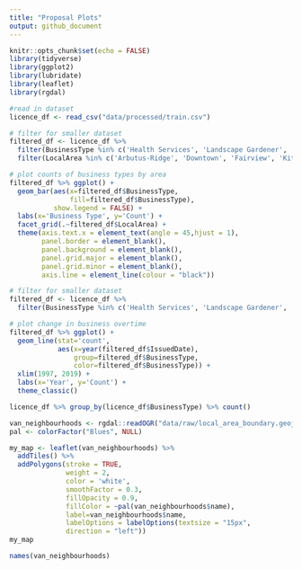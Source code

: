 ```yaml
---
title: "Proposal Plots"
output: github_document
---
```


```r
knitr::opts_chunk$set(echo = FALSE)
library(tidyverse)
library(ggplot2)
library(lubridate)
library(leaflet)
library(rgdal)
```



```r

#read in dataset
licence_df <- read_csv("data/processed/train.csv")

# filter for smaller dataset
filtered_df <- licence_df %>% 
  filter(BusinessType %in% c('Health Services', 'Landscape Gardener', 'Computer Services', 'Animal Services')) %>%
  filter(LocalArea %in% c('Arbutus-Ridge', 'Downtown', 'Fairview', 'Kitsilano'))

# plot counts of business types by area
filtered_df %>% ggplot() + 
  geom_bar(aes(x=filtered_df$BusinessType, 
               fill=filtered_df$BusinessType),
           show.legend = FALSE) +
  labs(x='Business Type', y='Count') +
  facet_grid(.~filtered_df$LocalArea) +
  theme(axis.text.x = element_text(angle = 45,hjust = 1),
        panel.border = element_blank(),
        panel.background = element_blank(),
        panel.grid.major = element_blank(),
        panel.grid.minor = element_blank(), 
        axis.line = element_line(colour = "black")) 

```

```r
# filter for smaller dataset
filtered_df <- licence_df %>% 
  filter(BusinessType %in% c('Health Services', 'Landscape Gardener', 'Computer Services', 'Retail Dealer - Food')) 

# plot change in business overtime
filtered_df %>% ggplot() + 
  geom_line(stat='count',
            aes(x=year(filtered_df$IssuedDate),
                group=filtered_df$BusinessType,
                color=filtered_df$BusinessType)) +
  xlim(1997, 2019) +
  labs(x='Year', y='Count') +
  theme_classic()

```

```r
licence_df %>% group_by(licence_df$BusinessType) %>% count()
```

```r
van_neighbourhoods <- rgdal::readOGR("data/raw/local_area_boundary.geojson")
pal <- colorFactor("Blues", NULL)

my_map <- leaflet(van_neighbourhoods) %>% 
  addTiles() %>% 
  addPolygons(stroke = TRUE,
              weight = 2,
              color = 'white',
              smoothFactor = 0.3, 
              fillOpacity = 0.9,
              fillColor = ~pal(van_neighbourhoods$name),
              label=van_neighbourhoods$name,
              labelOptions = labelOptions(textsize = "15px",
              direction = "left"))
my_map
```

```r
names(van_neighbourhoods)
```


